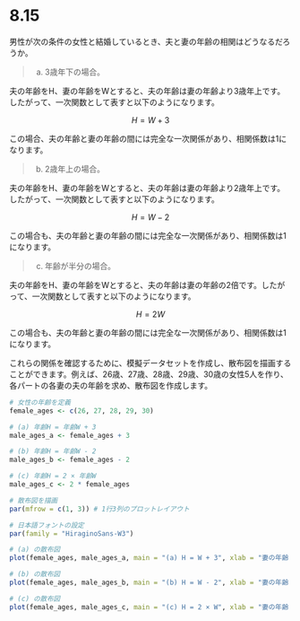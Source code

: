 # 8.15

男性が次の条件の女性と結婚しているとき、夫と妻の年齢の相関はどうなるだろうか。

> (a) 3歳年下の場合。

夫の年齢をH、妻の年齢をWとすると、夫の年齢は妻の年齢より3歳年上です。したがって、一次関数として表すと以下のようになります。

$$ H = W + 3 $$

この場合、夫の年齢と妻の年齢の間には完全な一次関係があり、相関係数は1になります。

> (b) 2歳年上の場合。

夫の年齢をH、妻の年齢をWとすると、夫の年齢は妻の年齢より2歳年上です。したがって、一次関数として表すと以下のようになります。

$$ H = W - 2 $$

この場合も、夫の年齢と妻の年齢の間には完全な一次関係があり、相関係数は1になります。

> (c) 年齢が半分の場合。

夫の年齢をH、妻の年齢をWとすると、夫の年齢は妻の年齢の2倍です。したがって、一次関数として表すと以下のようになります。

$$ H = 2W $$

この場合も、夫の年齢と妻の年齢の間には完全な一次関係があり、相関係数は1になります。

これらの関係を確認するために、模擬データセットを作成し、散布図を描画することができます。例えば、26歳、27歳、28歳、29歳、30歳の女性5人を作り、各パートの各妻の夫の年齢を求め、散布図を作成します。

```r
# 女性の年齢を定義
female_ages <- c(26, 27, 28, 29, 30)

# (a) 年齢H = 年齢W + 3
male_ages_a <- female_ages + 3

# (b) 年齢H = 年齢W - 2
male_ages_b <- female_ages - 2

# (c) 年齢H = 2 × 年齢W
male_ages_c <- 2 * female_ages

# 散布図を描画
par(mfrow = c(1, 3)) # 1行3列のプロットレイアウト

# 日本語フォントの設定
par(family = "HiraginoSans-W3")

# (a) の散布図
plot(female_ages, male_ages_a, main = "(a) H = W + 3", xlab = "妻の年齢 (W)", ylab = "夫の年齢 (H)", pch = 19, col = "blue")

# (b) の散布図
plot(female_ages, male_ages_b, main = "(b) H = W - 2", xlab = "妻の年齢 (W)", ylab = "夫の年齢 (H)", pch = 19, col = "green")

# (c) の散布図
plot(female_ages, male_ages_c, main = "(c) H = 2 × W", xlab = "妻の年齢 (W)", ylab = "夫の年齢 (H)", pch = 19, col = "red")
```